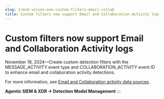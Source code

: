 ```yaml
---
slug: trend-vision-one-custom-filters-email-collab
title: Custom filters now support Email and Collaboration Activity logs
---
```

# Custom filters now support Email and Collaboration Activity logs

November 18, 2024—Create custom detection filters with the MESSAGE_ACTIVITY event type and COLLABORATION_ACTIVITY event ID to enhance email and collaboration activity detections.

For more information, see [Email and Collaboration activity data sources](email-activity-data.mdx).

**Agentic SIEM & XDR → Detection Model Management**
:::
